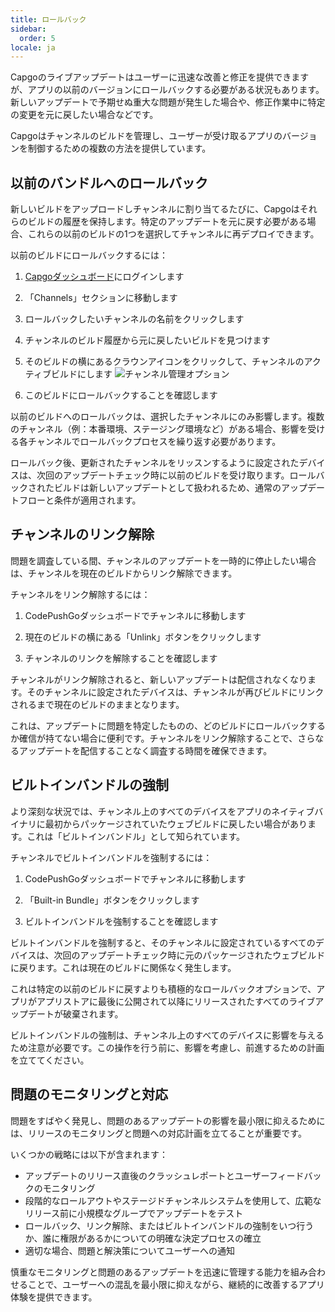```yaml
---
title: ロールバック
sidebar:
  order: 5
locale: ja
---
```



Capgoのライブアップデートはユーザーに迅速な改善と修正を提供できますが、アプリの以前のバージョンにロールバックする必要がある状況もあります。新しいアップデートで予期せぬ重大な問題が発生した場合や、修正作業中に特定の変更を元に戻したい場合などです。

Capgoはチャンネルのビルドを管理し、ユーザーが受け取るアプリのバージョンを制御するための複数の方法を提供しています。

## 以前のバンドルへのロールバック

新しいビルドをアップロードしチャンネルに割り当てるたびに、Capgoはそれらのビルドの履歴を保持します。特定のアップデートを元に戻す必要がある場合、これらの以前のビルドの1つを選択してチャンネルに再デプロイできます。

以前のビルドにロールバックするには：

<Steps>

1. [Capgoダッシュボード](https://app.capgo.io)にログインします

2. 「Channels」セクションに移動します

3. ロールバックしたいチャンネルの名前をクリックします

4. チャンネルのビルド履歴から元に戻したいビルドを見つけます

5. そのビルドの横にあるクラウンアイコンをクリックして、チャンネルのアクティブビルドにします
   ![チャンネル管理オプション](/select_bundle.webp)

6. このビルドにロールバックすることを確認します

</Steps>

<Aside type="note">
以前のビルドへのロールバックは、選択したチャンネルにのみ影響します。複数のチャンネル（例：本番環境、ステージング環境など）がある場合、影響を受ける各チャンネルでロールバックプロセスを繰り返す必要があります。
</Aside>

ロールバック後、更新されたチャンネルをリッスンするように設定されたデバイスは、次回のアップデートチェック時に以前のビルドを受け取ります。ロールバックされたビルドは新しいアップデートとして扱われるため、通常のアップデートフローと条件が適用されます。

## チャンネルのリンク解除

問題を調査している間、チャンネルのアップデートを一時的に停止したい場合は、チャンネルを現在のビルドからリンク解除できます。

チャンネルをリンク解除するには：

1. CodePushGoダッシュボードでチャンネルに移動します

2. 現在のビルドの横にある「Unlink」ボタンをクリックします

3. チャンネルのリンクを解除することを確認します

チャンネルがリンク解除されると、新しいアップデートは配信されなくなります。そのチャンネルに設定されたデバイスは、チャンネルが再びビルドにリンクされるまで現在のビルドのままとなります。

これは、アップデートに問題を特定したものの、どのビルドにロールバックするか確信が持てない場合に便利です。チャンネルをリンク解除することで、さらなるアップデートを配信することなく調査する時間を確保できます。

## ビルトインバンドルの強制

より深刻な状況では、チャンネル上のすべてのデバイスをアプリのネイティブバイナリに最初からパッケージされていたウェブビルドに戻したい場合があります。これは「ビルトインバンドル」として知られています。

チャンネルでビルトインバンドルを強制するには：

1. CodePushGoダッシュボードでチャンネルに移動します

2. 「Built-in Bundle」ボタンをクリックします

3. ビルトインバンドルを強制することを確認します

ビルトインバンドルを強制すると、そのチャンネルに設定されているすべてのデバイスは、次回のアップデートチェック時に元のパッケージされたウェブビルドに戻ります。これは現在のビルドに関係なく発生します。

これは特定の以前のビルドに戻すよりも積極的なロールバックオプションで、アプリがアプリストアに最後に公開されて以降にリリースされたすべてのライブアップデートが破棄されます。

<Aside type="caution">
ビルトインバンドルの強制は、チャンネル上のすべてのデバイスに影響を与えるため注意が必要です。この操作を行う前に、影響を考慮し、前進するための計画を立ててください。
</Aside>

## 問題のモニタリングと対応

問題をすばやく発見し、問題のあるアップデートの影響を最小限に抑えるためには、リリースのモニタリングと問題への対応計画を立てることが重要です。

いくつかの戦略には以下が含まれます：

- アップデートのリリース直後のクラッシュレポートとユーザーフィードバックのモニタリング
- 段階的なロールアウトやステージドチャンネルシステムを使用して、広範なリリース前に小規模なグループでアップデートをテスト
- ロールバック、リンク解除、またはビルトインバンドルの強制をいつ行うか、誰に権限があるかについての明確な決定プロセスの確立
- 適切な場合、問題と解決策についてユーザーへの通知

慎重なモニタリングと問題のあるアップデートを迅速に管理する能力を組み合わせることで、ユーザーへの混乱を最小限に抑えながら、継続的に改善するアプリ体験を提供できます。
